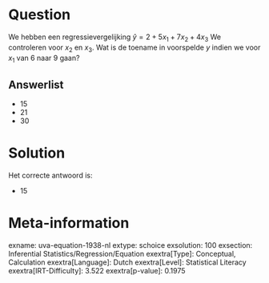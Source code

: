 Question
========

We hebben een regressievergelijking $\hat{y} = 2 + 5x_{1} +
7x_{2} + 4x_{3}$ We controleren voor *x*~2~ en *x*~3~. Wat is de
toename in voorspelde *y* indien we voor *x*~1~ van 6 naar 9 gaan?

Answerlist
----------

* 15
* 21
* 30

Solution
========

Het correcte antwoord is: 

* 15

Meta-information
================
exname: uva-equation-1938-nl
extype: schoice
exsolution: 100
exsection: Inferential Statistics/Regression/Equation
exextra[Type]: Conceptual, Calculation
exextra[Language]: Dutch
exextra[Level]: Statistical Literacy
exextra[IRT-Difficulty]: 3.522
exextra[p-value]: 0.1975

